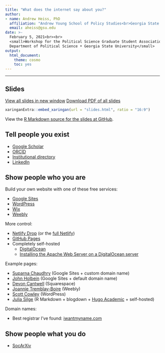 ```yaml
---
title: "What does the internet say about you?"
author:
- name: Andrew Heiss, PhD
  affiliation: "Andrew Young School of Policy Studies<br>Georgia State University"
  email: aheiss@gsu.edu
date: >-
  February 5, 2021<br><br>
  <small>Workshop for the Political Science Graduate Student Association<br>
  Department of Political Science • Georgia State University</small>
output:
  html_document:
    theme: cosmo
    toc: yes
---
```


---

## Slides

<p><a class="btn btn-info btn-lg" target="_blank" href="slides.html"><i class="fas fa-external-link-alt"></i> View all slides in new window</a> <a class="btn btn-info btn-lg" target="_blank" href="slides.pdf" role="button"><i class="far fa-file-pdf"></i> Download PDF of all slides</a></p>

```r
xaringanExtra::embed_xaringan(url = "slides.html", ratio = "16:9")
```

View the [R Markdown source for the slides at GitHub](https://github.com/andrewheiss/2021-02-05_gsu-polisci-web-presence).

## Tell people you exist

- [Google Scholar](https://scholar.google.com/)
- [ORCID](https://orcid.org/)
- [Institutional directory](https://aysps.gsu.edu/profile/andrew-heiss/)
- [LinkedIn](https://www.linkedin.com/)

## Show people who you are

Build your own website with one of these free services:

- [Google Sites](https://sites.google.com/)
- [WordPress](https://wordpress.com/)
- [Wix](https://www.wix.com/)
- [Weebly](https://www.weebly.com/)

More control:

- [Netlify Drop](https://app.netlify.com/drop) (or the [full Netlify](https://www.netlify.com/))
- [GitHub Pages](https://pages.github.com/)
- Completely self-hosted
    - [DigitalOcean](https://www.digitalocean.com/)
    - [Installing the Apache Web Server on a DigitalOcean server](https://www.digitalocean.com/community/tutorials/how-to-install-the-apache-web-server-on-ubuntu-18-04)

Example pages:

- [Suparna Chaudhry](http://www.suparnachaudhry.com/) (Google Sites + custom domain name)
- [John Holbein](https://sites.google.com/site/johnbholbein/) (Google Sites + default domain name)
- [Devon Cantwell](https://www.devoncantwell.com/) (Squarespace)
- [Joannie Tremblay-Boire](http://joannieboire.weebly.com/) (Weebly)
- [Scott Cowley](http://www.scottcowley.com/) (WordPress)
- [Julia Silge](https://juliasilge.com/) (R Markdown + blogdown + [Hugo Academic](https://wowchemy.com/) + self-hosted)

Domain names:

- Best registrar I've found: [iwantmyname.com](https://iwantmyname.com/)

## Show people what you do

- [SocArXiv](https://socopen.org/)

&nbsp;

&nbsp;
